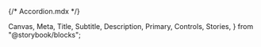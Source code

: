 {/* Accordion.mdx */}

  Canvas,
  Meta,
  Title,
  Subtitle,
  Description,
  Primary,
  Controls,
  Stories,
} from "@storybook/blocks";


<Meta of={AccordionStories} />
<Title />
`` import {Accordion} from '@nds_core/nds' ``

### PROPS & METHODS

<Controls />

The `Accordion` has the same design and behaviours as the `ExpandCollapse`, except that only one panel can be opened at
a time.

Note that the `Accordion`'s `open` prop accepts only a single string, while the `ExpandCollapse`'s `open` prop accepts an
array of strings.

### Minimal usage

This example looks visually similar to the `ExpandCollapse` one above, however, only one panel can be open at a time.

<Canvas of={AccordionStories.MinimalUsage} />
